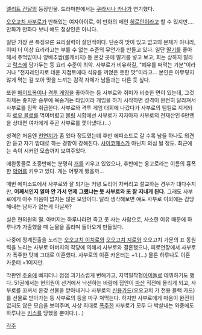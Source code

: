 [[엘리트 건달]]의 등장인물. 드라마판에서는 [[쿠라시나 카나]]가 연기했다.

[[오오고치 사부로]]가 반해있는 여자아이로, 이 만화의 메인 [[히로인]]이라고 할 수 있지만…. 만화가 만화다 보니 얘도 정상인은 아니다.

일단 가장 큰 특징으론 요리실력이 살인적이다. 단순히 맛이 있고 없고의 문제가 아니라, 이미 더 이상 요리라고는 부를 수 없는 수준의 무언가를 만들고 있다. 일단 [[딸기]]를 좋아해서 주먹밥이나 양배추쌈(롤캐비지) 등 온갖 곳에 딸기를 넣고 보고, 회는 상하지 말라고 [[락스]]에 담가두는 등 요리 수준이 최악. 사부로가 비유하길, "폐유를 떠먹는 기분"이라거나 "전자레인지로 데운 지점토에다 석유를 끼얹은 듯한 맛"이라고... 본인은 아무렇지 않게 먹는 걸 보아 맛을 느끼는 감각 자체가 남들과는 다른 듯 싶다.

또한 [[메이드복]]이나 [[격투 게임]]을 좋아하는 등 사부로와 취미가 비슷한 면이 있는데, 그것 자체는 좋지만 승부에 목숨거는 타입이라 게임을 하기 시작하면 성격이 완전히 달라져서 사부로를 짐짝 취급한다. 사부로와 격투 게임 대회에 나갔다가 사부로의 팀킬로 지게되자 [[로우 블로]]를 먹여버렸고 [[볼링]] 시합에선 사부로가 지자마자 사부로의 전재산인 6만엔을 상대편 여자에게 주곤 사부로를 쫓아냈다.(...)

성격은 처음엔 [[천연]]끼가 좀 있다 정도였는데 후반 에피소드로 갈 수록 남들 하나도 의견 안 듣고 자기 맘대로 하는 경향이 강해진다. [[사이코패스]]가 아닌지 의심 될 정도. 최근에는 속이 시커먼 모습까지 보여주었다.

애완동물로 초중반에는 분명히 [[개]]를 키우고 있었으나, 후반에는 웅고로라는 이름의 흉폭한 [[악어]]를 키우고 있다. 개는 어떻게 됐을까...

매번 에피소드에서 사부로와 잘 되기는 커녕 도리어 차버리고 절교하는 경우가 대다수지만, '''어째서인지 얼마 안 가서 언제 그랬냐는 듯 사부로와 또 잘 지내게 된다.''' 그래도 사부로에게 아주 마음이 없지는 않은 모양이다. 달리 생각해보면 얘도 사부로 이외에는 감당해내는 남자가 없는게 아닐까?

실은 현의원의 딸. 아버지는 하루나라면 죽고 못 사는 사람으로, 사소한 이유 때문에 하루나가 가출했을 때 눈물을 흘리며 돌아오게 만들었다.

나중에 정계진출을 노리는 [[오오고치 이치로]]와 [[오오고치 지로]]와 오오고치 가문의 표 동원력을 노리는 사부로 아버지의 작당에 의해서 사부로와 결혼했으나, 피로연장에서 사부로가 폭주한 탓에 그대로 이혼했다. 사부로의 이혼 카운터는 +1.(…) 물론 하루나도 이혼 카운터 +1이지만.

막판엔 [[주술]]에 빠지더니 점점 괴기스럽게 변해가고, 지역밀착형[[아이돌]]로 데뷔하기도 했다. 51권에서는 현의원이 선거에서 낙선하는 바람에 집안이 [[파산]] 직전에 몰리게 되고, 사부로를 꼬셔서 온갖 선물을 받아내거나 사부로의 [[신용카드]](오오고치 가 전용 블랙 카드)를 선물로 받아가는 등 사부로의 등을 마구 쳐먹는다. 하지만 사부로에게 마음이 완전히 없지도 않은 모습을 보여주며, 사상 최대로 [[폭주]]한 사부로가 모두 다 박살내는 와중에도 하루나는 [[키스]]를 당했을 뿐이다.(…)

[[각주]]
